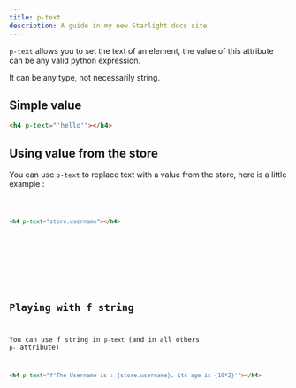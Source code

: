 ```yaml
---
title: p-text
description: A guide in my new Starlight docs site.
---
```



<script type="module" src="https://pyscript.net/releases/2024.11.1/core.js"></script>
<script type="mpy" src="/public/examples/p-text/example1.py" config="/public/examples/pyscript.json"></script>


`p-text` allows you to set the text of an element, the value of this attribute can be any valid python expression.

It can be any type, not necessarily string.

## Simple value

```html title="index.html"
<h4 p-text="'hello'"></h4>
```
<div class="result" >
    <h4 p-text="'hello'"></h4>
</div>

## Using value from the store

You can use `p-text` to replace text with a value from the store, here is a little example :

<Code code={pythonCode} lang="py" title="demo.py" />

```html title="index.html"
<h4 p-text="store.username"></h4>
```

<div class="result" >
    <h4 p-text="store.username"></h4>
</div>


## Playing with f string

You can use f string in `p-text` (and in all others `p-` attribute)
```html title="index.html"
<h4 p-text="f'The Username is : {store.username}, its age is {10*2}'"></h4>
```

<div class="result" >
    <h4 p-text="f'The Username is : {store.username}, its age is {10*2}'"></h4>
</div>




